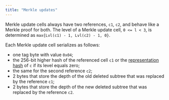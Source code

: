 ```yaml
---
title: "Merkle updates"
---
```


Merkle update cells always have two references, `c1`, `c2`, and behave like a Merkle proof for both.
The level of a Merkle update cell, `0 <= l < 3`, is determined as `max{Lvl(c1) - 1, Lvl(c2) - 1, 0}`.

Each Merkle update cell serializes as follows:

- one tag byte with value `0x04`;
- the 256-bit higher hash of the referenced cell `c1` or the [representation hash](/foundations/serialization/cells) of `c` if its level equals zero;
- the same for the second reference `c2`;
- 2 bytes that store the depth of the old deleted subtree that was replaced by the reference `c1`;
- 2 bytes that store the depth of the new deleted subtree that was replaced by the reference `c2`.
